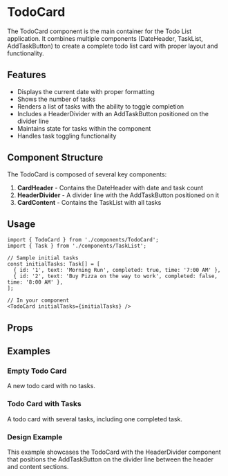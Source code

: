 
<Meta of={TodoCardStories} />

# TodoCard

The TodoCard component is the main container for the Todo List application. It combines multiple components (DateHeader, TaskList, AddTaskButton) to create a complete todo list card with proper layout and functionality.

## Features

- Displays the current date with proper formatting
- Shows the number of tasks
- Renders a list of tasks with the ability to toggle completion
- Includes a HeaderDivider with an AddTaskButton positioned on the divider line
- Maintains state for tasks within the component
- Handles task toggling functionality

## Component Structure

The TodoCard is composed of several key components:

1. **CardHeader** - Contains the DateHeader with date and task count
2. **HeaderDivider** - A divider line with the AddTaskButton positioned on it
3. **CardContent** - Contains the TaskList with all tasks

## Usage

```tsx
import { TodoCard } from './components/TodoCard';
import { Task } from './components/TaskList';

// Sample initial tasks
const initialTasks: Task[] = [
  { id: '1', text: 'Morning Run', completed: true, time: '7:00 AM' },
  { id: '2', text: 'Buy Pizza on the way to work', completed: false, time: '8:00 AM' },
];

// In your component
<TodoCard initialTasks={initialTasks} />
```

## Props

<Controls />

## Examples

### Empty Todo Card

A new todo card with no tasks.

<Story of={TodoCardStories.Empty} />

### Todo Card with Tasks

A todo card with several tasks, including one completed task.

<Story of={TodoCardStories.WithTasks} />

### Design Example

This example showcases the TodoCard with the HeaderDivider component that positions the AddTaskButton on the divider line between the header and content sections.

<Story of={TodoCardStories.DesignExample} /> 